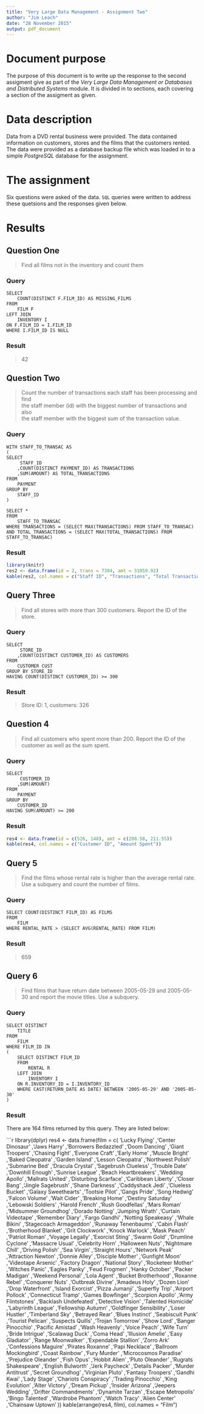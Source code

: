 ```yaml
---
title: "Very Large Data Management - Assignment Two"
author: "Jim Leach"
date: "28 November 2015"
output: pdf_document
---
```


# Document purpose

The purpose of this document is to write up the response to the second assigment give as part of the _Very Large Data Management or Databases and Distributed Systems_ module. It is divided in to sections, each covering a section of the assigment as given. 

# Data description

Data from a DVD rental business were provided. The data contained information on customers, stores and the films that the customers rented. The data were provided as a database backup file which was loaded in to a simple _PostgreSQL_ database for the assignment.

# The assignment

Six questions were asked of the data. `SQL` queries were written to address these quetsions and the responses given below.

# Results

## Question One

> Find all films not in the inventory and count them

### Query

```
SELECT
	COUNT(DISTINCT F.FILM_ID) AS MISSING_FILMS
FROM
	FILM F
LEFT JOIN
	INVENTORY I
ON F.FILM_ID = I.FILM_ID
WHERE I.FILM_ID IS NULL
```

### Result

> 42

\pagebreak

## Question Two

> Count	the	number	of	transactions	each	staff	has	been	processing	and	find	
the	 staff	 member	 (id)	 with	 the	 biggest	 number	 of	 transactions	 and	 also	
the	staff	member	with	the	biggest	sum	of	the	transaction	value.	

### Query

```
WITH STAFF_TO_TRANSAC AS
(
SELECT
	 STAFF_ID
	,COUNT(DISTINCT PAYMENT_ID) AS TRANSACTIONS
	,SUM(AMOUNT) AS TOTAL_TRANSACTIONS
FROM
	PAYMENT
GROUP BY
	STAFF_ID
)

SELECT * 
FROM 
	STAFF_TO_TRANSAC
WHERE TRANSACTIONS = (SELECT MAX(TRANSACTIONS) FROM STAFF_TO_TRANSAC)
AND TOTAL_TRANSACTIONS = (SELECT MAX(TOTAL_TRANSACTIONS) FROM STAFF_TO_TRANSAC)
```

### Result

```r
library(knitr)
res2 <- data.frame(id = 2, trans = 7304, amt = 31059.92)
kable(res2, col.names = c("Staff ID", "Transactions", "Total Transaction Value"))
```

\pagebreak

## Query Three

> Find	all	stores	with	more	than	300	customers.	Report	the	ID	of	the	store.			

### Query

```
SELECT
	 STORE_ID
	,COUNT(DISTINCT CUSTOMER_ID) AS CUSTOMERS
FROM
	CUSTOMER CUST
GROUP BY STORE_ID
HAVING COUNT(DISTINCT CUSTOMER_ID) >= 300
```

### Result

> Store ID: 1, customers: 326

\pagebreak

## Question 4

> Find	 all	 customers	 who	 spent	 more	 than	 200.	 Report	 the	 ID	 of	 the	
customer	as	well	as	the	sum	spent.				

### Query

```
SELECT
	 CUSTOMER_ID
	,SUM(AMOUNT)
FROM
	PAYMENT
GROUP BY 
	CUSTOMER_ID
HAVING SUM(AMOUNT) >= 200
```

### Result

```r
res4 <- data.frame(id = c(526, 148), amt = c(208.58, 211.55))
kable(res4, col.names = c("Customer ID", "Amount Spent"))
```

\pagebreak

## Query 5

> Find	the	films	whose	rental	rate	is	higher	than	the	average	rental	rate.	Use	
a	subquery	and	count	the	number	of	films.	

### Query

```
SELECT COUNT(DISTINCT FILM_ID) AS FILMS
FROM 
	FILM
WHERE RENTAL_RATE > (SELECT AVG(RENTAL_RATE) FROM FILM)
```

### Result

> 659


\pagebreak

## Query 6

> Find	 films	 that	 have	 return	 date	 between	 2005-05-29	 and	 2005-05-30	
and	report	the	movie	titles.	Use	a	subquery.	

### Query

```
SELECT DISTINCT
	TITLE
FROM
	FILM
WHERE FILM_ID IN
(
	SELECT DISTINCT FILM_ID
	FROM
		RENTAL R
	LEFT JOIN
		INVENTORY I
	ON R.INVENTORY_ID = I.INVENTORY_ID
	WHERE CAST(RETURN_DATE AS DATE) BETWEEN '2005-05-29' AND '2005-05-30'
)
```

### Result

There are 164 films returned by this query. They are listed below:

```r
library(dplyr)
res4 <- data.frame(film = c(
 'Lucky Flying'
,'Center Dinosaur'
,'Jaws Harry'
,'Borrowers Bedazzled'
,'Doom Dancing'
,'Giant Troopers'
,'Chasing Fight'
,'Everyone Craft'
,'Early Home'
,'Muscle Bright'
,'Baked Cleopatra'
,'Garden Island'
,'Lesson Cleopatra'
,'Northwest Polish'
,'Submarine Bed'
,'Dracula Crystal'
,'Sagebrush Clueless'
,'Trouble Date'
,'Downhill Enough'
,'Sunrise League'
,'Beach Heartbreakers'
,'Wedding Apollo'
,'Mallrats United'
,'Disturbing Scarface'
,'Caribbean Liberty'
,'Closer Bang'
,'Jingle Sagebrush'
,'Shane Darkness'
,'Caddyshack Jedi'
,'Clueless Bucket'
,'Galaxy Sweethearts'
,'Tootsie Pilot'
,'Gangs Pride'
,'Song Hedwig'
,'Falcon Volume'
,'Wait Cider'
,'Breaking Home'
,'Destiny Saturday'
,'Lebowski Soldiers'
,'Harold French'
,'Rush Goodfellas'
,'Mars Roman'
,'Midsummer Groundhog'
,'Dorado Notting'
,'Jumping Wrath'
,'Curtain Videotape'
,'Remember Diary'
,'Fargo Gandhi'
,'Notting Speakeasy'
,'Whale Bikini'
,'Stagecoach Armageddon'
,'Runaway Tenenbaums'
,'Cabin Flash'
,'Brotherhood Blanket'
,'Grit Clockwork'
,'Knock Warlock'
,'Mask Peach'
,'Patriot Roman'
,'Voyage Legally'
,'Exorcist Sting'
,'Swarm Gold'
,'Drumline Cyclone'
,'Massacre Usual'
,'Celebrity Horn'
,'Halloween Nuts'
,'Nightmare Chill'
,'Driving Polish'
,'Sea Virgin'
,'Straight Hours'
,'Network Peak'
,'Attraction Newton'
,'Donnie Alley'
,'Disciple Mother'
,'Gunfight Moon'
,'Videotape Arsenic'
,'Factory Dragon'
,'National Story'
,'Rocketeer Mother'
,'Witches Panic'
,'Eagles Panky'
,'Feud Frogmen'
,'Hanky October'
,'Packer Madigan'
,'Weekend Personal'
,'Lola Agent'
,'Bucket Brotherhood'
,'Roxanne Rebel'
,'Conquerer Nuts'
,'Outbreak Divine'
,'Amadeus Holy'
,'Dozen Lion'
,'Drop Waterfront'
,'Island Exorcist'
,'Pizza Jumanji'
,'Superfly Trip'
,'Airport Pollock'
,'Connecticut Tramp'
,'Games Bowfinger'
,'Scorpion Apollo'
,'Army Flintstones'
,'Backlash Undefeated'
,'Detective Vision'
,'Talented Homicide'
,'Labyrinth League'
,'Fellowship Autumn'
,'Goldfinger Sensibility'
,'Loser Hustler'
,'Timberland Sky'
,'Betrayed Rear'
,'Blues Instinct'
,'Seabiscuit Punk'
,'Tourist Pelican'
,'Suspects Quills'
,'Trojan Tomorrow'
,'Show Lord'
,'Banger Pinocchio'
,'Pacific Amistad'
,'Wash Heavenly'
,'Voice Peach'
,'Wife Turn'
,'Bride Intrigue'
,'Scalawag Duck'
,'Coma Head'
,'Illusion Amelie'
,'Easy Gladiator'
,'Range Moonwalker'
,'Expendable Stallion'
,'Zorro Ark'
,'Confessions Maguire'
,'Pirates Roxanne'
,'Papi Necklace'
,'Ballroom Mockingbird'
,'Coast Rainbow'
,'Fury Murder'
,'Microcosmos Paradise'
,'Prejudice Oleander'
,'Fish Opus'
,'Hobbit Alien'
,'Pluto Oleander'
,'Rugrats Shakespeare'
,'English Bulworth'
,'Jerk Paycheck'
,'Details Packer'
,'Murder Antitrust'
,'Secret Groundhog'
,'Virginian Pluto'
,'Fantasy Troopers'
,'Gandhi Kwai'
,'Lady Stage'
,'Chariots Conspiracy'
,'Trading Pinocchio'
,'King Evolution'
,'Alter Victory'
,'Dream Pickup'
,'Insider Arizona'
,'Jeepers Wedding'
,'Drifter Commandments'
,'Dynamite Tarzan'
,'Escape Metropolis'
,'Bingo Talented'
,'Wardrobe Phantom'
,'Watch Tracy'
,'Alien Center'
,'Chainsaw Uptown'
))
kable(arrange(res4, film), col.names = "Film")